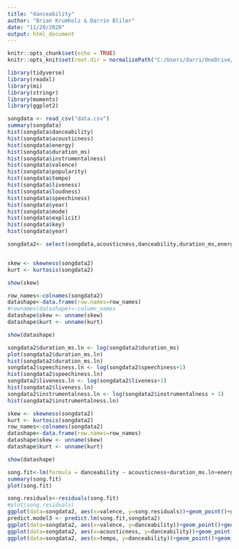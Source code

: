 ```yaml
---
title: "danceability"
author: "Brian Krumholz & Darrin Bliler"
date: "11/20/2020"
output: html_document
---
```


```r
knitr::opts_chunk$set(echo = TRUE)
knitr::opts_knit$set(root.dir = normalizePath("C:/Users/darri/OneDrive/Documents/Career/Grad Programs/UWT MSBA/TBANLT 540/Final Project/Spotify"))
```

```r
library(tidyverse)
library(readxl)
library(mi)
library(stringr)
library(moments)
library(ggplot2)
```

```r

songdata <- read_csv("data.csv")
summary(songdata)
hist(songdata$danceability)
hist(songdata$acousticness)
hist(songdata$energy)
hist(songdata$duration_ms)
hist(songdata$instrumentalness)
hist(songdata$valence)
hist(songdata$popularity)
hist(songdata$tempo)
hist(songdata$liveness)
hist(songdata$loudness)
hist(songdata$speechiness)
hist(songdata$year)
hist(songdata$mode)
hist(songdata$explicit)
hist(songdata$key)
hist(songdata$year)
```

```r
songdata2<- select(songdata,acousticness,danceability,duration_ms,energy,explicit,liveness,loudness,mode,speechiness,tempo,valence,instrumentalness,year)


skew <- skewness(songdata2)
kurt <- kurtosis(songdata2)

show(skew)

row_names<-colnames(songdata2)
datashape<-data.frame(row.names=row_names)
#rownames(datashape)<-column_names
datashape$skew <- unname(skew)
datashape$kurt <- unname(kurt)

show(datashape)
```



``` r
songdata2$duration_ms.ln <- log(songdata2$duration_ms)
plot(songdata2$duration_ms.ln)
hist(songdata2$duration_ms.ln)
songdata2$speechiness.ln <- log(songdata2$speechiness+1)
hist(songdata2$speechiness.ln)
songdata2$liveness.ln <- log(songdata2$liveness+1)
hist(songdata2$liveness.ln)
songdata2$instrumentalness.ln <- log(songdata2$instrumentalness + 1)
hist(songdata2$instrumentalness.ln)

skew <- skewness(songdata2)
kurt <- kurtosis(songdata2)
row_names<-colnames(songdata2)
datashape<-data.frame(row.names=row_names)
datashape$skew <- unname(skew)
datashape$kurt <- unname(kurt)

show(datashape)

song.fit<-lm(formula = danceability ~ acousticness+duration_ms.ln+energy+explicit+liveness.ln+loudness+mode+speechiness.ln+tempo+valence+instrumentalness.ln+songdata$mode+songdata$explicit+songdata$key, data= songdata2)
summary(song.fit)
plot(song.fit)
```
```r
song.residuals<-residuals(song.fit)
#plot(song.residuals)
ggplot(data=songdata2, aes(x=valence, y=song.residuals))+geom_point()+geom_smooth()
predict.model3 <- predict.lm(song.fit,songdata2)
ggplot(data=songdata2, aes(x=valence, y=danceability))+geom_point()+geom_point(aes(y=predict.model3),shape=1,color='red')+ggtitle(label="Actual Vs Predicted")
ggplot(data=songdata2, aes(x=acousticness, y=danceability))+geom_point()+geom_point(aes(y=predict.model3),shape=1,color='red')+ggtitle(label="Actual Vs Predicted")
ggplot(data=songdata2, aes(x=tempo, y=danceability))+geom_point()+geom_point(aes(y=predict.model3),shape=1,color='blue')+ggtitle(label="Actual Vs Predicted")
```